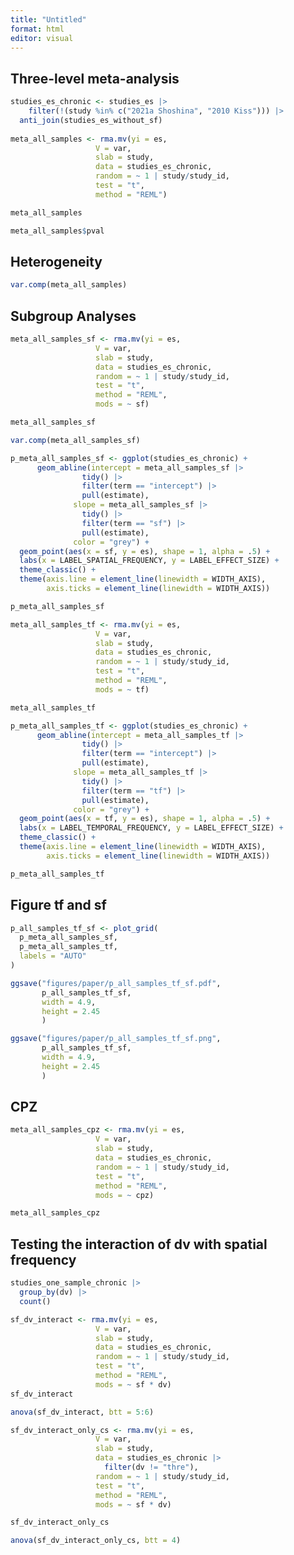 ```yaml
---
title: "Untitled"
format: html
editor: visual
---
```


## Three-level meta-analysis

```r
studies_es_chronic <- studies_es |> 
    filter(!(study %in% c("2021a Shoshina", "2010 Kiss"))) |> 
  anti_join(studies_es_without_sf)
  
meta_all_samples <- rma.mv(yi = es, 
                   V = var, 
                   slab = study,
                   data = studies_es_chronic,
                   random = ~ 1 | study/study_id, 
                   test = "t", 
                   method = "REML")

meta_all_samples
```

```r
meta_all_samples$pval
```

## Heterogeneity

```r
var.comp(meta_all_samples)
```

## Subgroup Analyses

```r
meta_all_samples_sf <- rma.mv(yi = es, 
                   V = var, 
                   slab = study,
                   data = studies_es_chronic,
                   random = ~ 1 | study/study_id, 
                   test = "t", 
                   method = "REML", 
                   mods = ~ sf)

meta_all_samples_sf 
```

```r
var.comp(meta_all_samples_sf)
```

```r
p_meta_all_samples_sf <- ggplot(studies_es_chronic) +
      geom_abline(intercept = meta_all_samples_sf |> 
                tidy() |> 
                filter(term == "intercept") |> 
                pull(estimate), 
              slope = meta_all_samples_sf |> 
                tidy() |> 
                filter(term == "sf") |> 
                pull(estimate), 
              color = "grey") +
  geom_point(aes(x = sf, y = es), shape = 1, alpha = .5) +
  labs(x = LABEL_SPATIAL_FREQUENCY, y = LABEL_EFFECT_SIZE) +
  theme_classic() +
  theme(axis.line = element_line(linewidth = WIDTH_AXIS),
        axis.ticks = element_line(linewidth = WIDTH_AXIS))

p_meta_all_samples_sf
```

```r
meta_all_samples_tf <- rma.mv(yi = es, 
                   V = var, 
                   slab = study,
                   data = studies_es_chronic,
                   random = ~ 1 | study/study_id, 
                   test = "t", 
                   method = "REML", 
                   mods = ~ tf)

meta_all_samples_tf
```

```r
p_meta_all_samples_tf <- ggplot(studies_es_chronic) +
      geom_abline(intercept = meta_all_samples_tf |> 
                tidy() |> 
                filter(term == "intercept") |> 
                pull(estimate), 
              slope = meta_all_samples_tf |> 
                tidy() |> 
                filter(term == "tf") |> 
                pull(estimate), 
              color = "grey") +
  geom_point(aes(x = tf, y = es), shape = 1, alpha = .5) +
  labs(x = LABEL_TEMPORAL_FREQUENCY, y = LABEL_EFFECT_SIZE) +
  theme_classic() +
  theme(axis.line = element_line(linewidth = WIDTH_AXIS),
        axis.ticks = element_line(linewidth = WIDTH_AXIS))

p_meta_all_samples_tf
```

## Figure tf and sf

```r
p_all_samples_tf_sf <- plot_grid(
  p_meta_all_samples_sf,
  p_meta_all_samples_tf, 
  labels = "AUTO"
)

ggsave("figures/paper/p_all_samples_tf_sf.pdf",
       p_all_samples_tf_sf, 
       width = 4.9, 
       height = 2.45
       )

ggsave("figures/paper/p_all_samples_tf_sf.png",
       p_all_samples_tf_sf, 
       width = 4.9, 
       height = 2.45
       )
```

## CPZ

```r
meta_all_samples_cpz <- rma.mv(yi = es, 
                   V = var, 
                   slab = study,
                   data = studies_es_chronic,
                   random = ~ 1 | study/study_id, 
                   test = "t", 
                   method = "REML", 
                   mods = ~ cpz)

meta_all_samples_cpz
```

## Testing the interaction of dv with spatial frequency

```r
studies_one_sample_chronic |> 
  group_by(dv) |> 
  count()
```

```r
sf_dv_interact <- rma.mv(yi = es, 
                   V = var, 
                   slab = study,
                   data = studies_es_chronic,
                   random = ~ 1 | study/study_id, 
                   test = "t", 
                   method = "REML", 
                   mods = ~ sf * dv) 
sf_dv_interact
```

```r
anova(sf_dv_interact, btt = 5:6)
```

```r
sf_dv_interact_only_cs <- rma.mv(yi = es, 
                   V = var, 
                   slab = study,
                   data = studies_es_chronic |> 
                     filter(dv != "thre"),
                   random = ~ 1 | study/study_id, 
                   test = "t", 
                   method = "REML", 
                   mods = ~ sf * dv) 

sf_dv_interact_only_cs
```

```r
anova(sf_dv_interact_only_cs, btt = 4)
```
